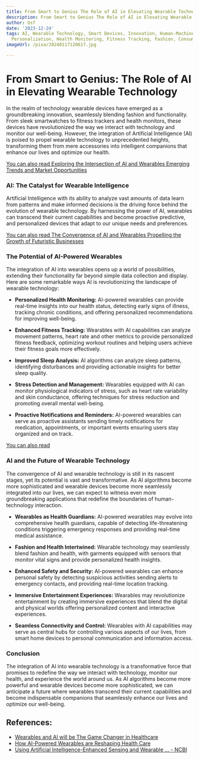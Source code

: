 ```yaml
---
title: From Smart to Genius The Role of AI in Elevating Wearable Technology
description: From Smart to Genius The Role of AI in Elevating Wearable Technology
author: Usf
date: '2023-12-24'
tags: AI, Wearable Technology, Smart Devices, Innovation, Human-Machine Interaction,
  Personalization, Health Monitoring, Fitness Tracking, Fashion, Consumer Electronics
imageUrl: /pixa/20240117120617.jpg

---
```

# **From Smart to Genius:  The Role of AI in Elevating Wearable Technology**

In the  realm of technology  wearable devices  have emerged as a  groundbreaking innovation, seamlessly blending fashion and functionality. From sleek smartwatches to fitness  trackers and health  monitors, these devices  have revolutionized the  way we interact with technology and  monitor our  well-being.  However, the integration of Artificial Intelligence (AI) is poised to propel wearable technology to unprecedented heights, transforming them from mere accessories into intelligent companions  that enhance our lives and optimize our  health.

[You can also read Exploring the Intersection  of AI and Wearables Emerging Trends and Market Opportunities](Exploring%20the%20Intersection%20of%20AI%20and%20Wearables%20Emerging%20Trends%20and%20Market%20Opportunities)


### **AI: The Catalyst  for Wearable Intelligence**

Artificial  Intelligence with its ability  to analyze vast amounts of data learn  from patterns and make informed decisions is the driving force behind the evolution of wearable technology. By harnessing the power of AI, wearables can transcend their current capabilities and  become proactive predictive, and personalized devices that adapt to our unique needs and preferences.

[You can  also read The Convergence of AI and Wearables Propelling  the Growth of Futuristic Businesses](The%20Convergence%20of%20AI%20and%20Wearables%20Propelling%20the%20Growth%20of%20Futuristic%20Businesses)


### **The Potential of AI-Powered Wearables**

The integration of AI into wearables opens up  a world of possibilities, extending their functionality far beyond simple data collection and display. Here are some remarkable ways AI is revolutionizing the landscape of wearable technology:

- **Personalized Health Monitoring:** AI-powered wearables can provide real-time insights into our health status, detecting  early signs  of illness, tracking  chronic conditions, and offering personalized  recommendations for improving well-being.

- **Enhanced Fitness Tracking:** Wearables with AI capabilities  can analyze movement patterns, heart rate and other metrics to  provide personalized fitness feedback, optimizing workout routines and helping users achieve their fitness goals more effectively.

- **Improved Sleep Analysis:** AI algorithms can analyze  sleep patterns, identifying disturbances and providing actionable insights for  better sleep quality.

- **Stress Detection and Management:** Wearables equipped with AI can monitor physiological indicators of stress, such as heart rate variability and skin  conductance, offering techniques for stress  reduction  and promoting overall mental well-being.

- **Proactive Notifications and Reminders:**  AI-powered wearables  can serve as proactive assistants sending timely notifications for medication, appointments, or important events ensuring users stay organized and on track.

[You can  also read  ]()


### **AI and the Future of Wearable Technology**

The convergence  of AI and wearable technology  is still in its nascent stages, yet its potential is vast and transformative. As AI algorithms become more sophisticated and wearable devices become more seamlessly integrated into our  lives, we can expect to witness even more groundbreaking applications that redefine the boundaries of human-technology interaction.

- **Wearables as Health Guardians:** AI-powered wearables may evolve into  comprehensive health guardians, capable of detecting life-threatening conditions triggering emergency responses  and providing real-time medical assistance.

- **Fashion  and Health Intertwined:** Wearable technology may seamlessly  blend fashion and health, with garments  equipped with sensors that  monitor vital signs and provide personalized health insights.

- **Enhanced  Safety and Security:** AI-powered  wearables  can enhance personal safety by  detecting suspicious  activities sending alerts to emergency contacts,  and providing real-time location tracking.

- **Immersive Entertainment Experiences:** Wearables may revolutionize entertainment by creating immersive experiences that blend  the digital and physical worlds offering personalized content and interactive experiences.

- **Seamless Connectivity and Control:** Wearables with AI capabilities may serve as  central hubs for controlling various aspects of our lives, from smart home devices  to personal communication and information access.

### **Conclusion**

The integration  of AI into wearable technology is a transformative force that promises to redefine the way we interact with technology, monitor our health, and experience the world around  us. As AI algorithms become more powerful and wearable devices become more sophisticated, we can anticipate a future where  wearables transcend their current capabilities and become indispensable companions that seamlessly enhance our lives and optimize our  well-being.

## References:
- [Wearables and AI will be The Game Changer in Healthcare](https://digitalsalutem.com/wearables-and-ai-in-healthcare/)
- [How AI-Powered Wearables are Reshaping Health Care](https://www.captechu.edu/blog/how-ai-powered-wearables-are-reshaping-health-care)
- [Using Artificial Intelligence-Enhanced Sensing and Wearable ... - NCBI](https://www.ncbi.nlm.nih.gov/pmc/articles/PMC9502817/)
